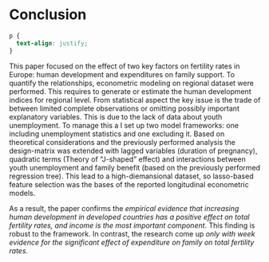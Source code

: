 # Conclusion {#Chapter-6}

```css
p {
  text-align: justify;
}
```

This paper focused on the effect of two key factors on fertility rates in Europe: human development and expenditures on family support. To quantify the relationships, econometric modeling on regional dataset were performed. This requires to generate or estimate the human development indices for regional level. From statistical aspect the key issue is the trade of between limited complete observations or omitting possibly important explanatory variables. This is due to the lack of data about youth unemployment. To manage this a I set up two model frameworks: one including unemployment statistics and one excluding it. Based on theoretical considerations and the previously performed analysis the design-matrix was extended with lagged variables (duration of pregnancy), quadratic terms (Theory of "J-shaped" effect) and interactions between youth unemployment and family benefit (based on the previously performed regression tree). This lead to a high-diemansional dataset, so lasso-based feature selection was the bases of the reported longitudinal econometric models.

As a result, the paper confirms the *empirical evidence that increasing human development in developed countries has a positive effect on total fertility rates, and income is the most important component*. This finding is robust to the framework. In contrast, the research come up *only with week evidence for the significant effect of expenditure on family on total fertility rates*. 
